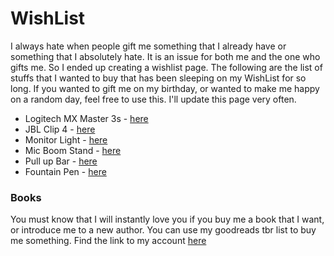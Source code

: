 # WishList

I always hate when people gift me something that I already have or something that I absolutely hate. It is an issue for both me and the one who gifts me. So I ended up creating a wishlist page. The following are the list of stuffs that I wanted to buy that has been sleeping on my WishList for so long. If you wanted to gift me on my birthday, or wanted to make me happy on a random day, feel free to use this. I'll update this page very often.

- Logitech MX Master 3s - [here](https://amzn.eu/d/0fAywjh)
- JBL Clip 4 - [here](https://amzn.eu/d/guNPG9a)
- Monitor Light - [here](https://www.amazon.in/dp/B09P3J5X9D/?coliid=I2REZ66CUJV0AJ&colid=2FBHDQIJAKQBS&psc=1&ref_=lv_ov_lig_dp_it)
- Mic Boom Stand - [here](https://amzn.eu/d/e6vK9as)
- Pull up Bar - [here](https://amzn.eu/d/fgsvHLg)
- Fountain Pen - [here](https://amzn.eu/d/cRiNcv6)

### Books 
You must know that I will instantly love you if you buy me a book that I want, or introduce me to a new author. You can use my goodreads tbr list to buy me something. 
Find the link to my account [here](https://www.goodreads.com/review/list/129683252?shelf=want-to-buy)

